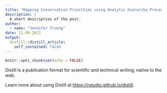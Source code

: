 ```yaml
---
title: "Mapping Conservation Priorities using Analytic Hierarchy Process"
description: |
  A short description of the post.
author:
  - name: "Jennifer Truong"
date: 11-09-2021
output:
  distill::distill_article:
    self_contained: false
---
```



```r
knitr::opts_chunk$set(echo = FALSE)
```

Distill is a publication format for scientific and technical writing, native to the web.

Learn more about using Distill at <https://rstudio.github.io/distill>.


